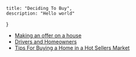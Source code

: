 
    title: "Deciding To Buy",
    description: "Hello world"
}

<BlogHeader Title="Your Decision To Sell" Description="Discover key factors to help you make an informed decision, ensuring your purchase is both smart and satisfying. Avoid common pitfalls with our expert tips." />

- [Making an offer on a house](http://www.moneysense.ca/spend/real-estate/making-an-offer/​)
- [Drivers and Homeowners​](https://www.sunlife.ca/ca/Learn+and+Plan/Money/Drivers+and+homeowners/What+you+need+to+know+before+making+an+offer+on+a+home?vgnLocale=en_CA/​)
- [Tips For Buying a Home in a Hot Sellers Market](https://www.thebalance.com/tips-for-home-buying-in-a-sizzling-hot-seller-s-market-1798355)







